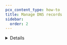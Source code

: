 ```yaml
---
pcx_content_type: how-to
title: Manage DNS records
sidebar:
  order: 2
---
```



<Render file="dns-scan-intro" />

<Details header="When the quick scan is not automatically invoked">
<Render file="dns-scan-note" />
</ Details>

<Render file="dns-scan-procedure" />

If you want more control over which DNS records are imported and how, [import a zone file](/dns/manage-dns-records/how-to/import-and-export/#import-records).

:::note

If your domain is added to Cloudflare by a hosting partner, manage your DNS records via the hosting partner.

:::

## Create DNS records

<Tabs syncKey="dashPlusAPI"> <TabItem label="Dashboard">

To create a DNS record in the dashboard:

1. Log in to the [Cloudflare dashboard](https://dash.cloudflare.com/login) and select an account and domain.
2. Go to **DNS** > **Records**.
3. Select **Add record**.
4. Choose a record [**Type**](/dns/manage-dns-records/reference/dns-record-types/).
5. Complete the required fields, which vary per record. Particularly important fields (for some records) include:
   - **Proxy status**: For `A`, `AAAA`, and `CNAME` records, decide whether hostname traffic is <GlossaryTooltip term="proxy status" link="/dns/manage-dns-records/reference/proxied-dns-records/">proxied through Cloudflare</GlossaryTooltip>.
   - **TTL**: Short for [_Time to Live_](/dns/manage-dns-records/reference/ttl/), this field controls how long each record is valid and — as a result — how long it takes for record updates to reach your end users.
   - **Comment** and **Tag**: [Record attributes](/dns/manage-dns-records/reference/record-attributes/) meant for your reference.
6. Select **Save**.

</TabItem>

<TabItem label="API">

To create records with the API, use a [POST request](/api/operations/dns-records-for-a-zone-create-dns-record). For field definitions, select a record type under the request body specification.

For specific API examples, refer to [DNS record types](/dns/manage-dns-records/reference/dns-record-types/).

</TabItem> </Tabs>

---

## Edit DNS records

<Tabs syncKey="dashPlusAPI"> <TabItem label="Dashboard">

To edit DNS records in the dashboard:

1. Log in to the [Cloudflare dashboard](https://dash.cloudflare.com/login) and select an account and domain.
2. Go to **DNS** > **Records**.
3. On a specific record, select **Edit**.
4. Make any necessary changes.
5. Select **Save**.

</TabItem>

<TabItem label="API">

To update part of a record with the API, use a [PATCH request](/api/operations/dns-records-for-a-zone-patch-dns-record). If you want to overwrite the entire existing record, use a [PUT request](/api/operations/dns-records-for-a-zone-update-dns-record).

</TabItem> </Tabs>

---

## Delete DNS records

<Tabs syncKey="dashPlusAPI"> <TabItem label="Dashboard">

To delete DNS records in the dashboard:

1. Log in to the [Cloudflare dashboard](https://dash.cloudflare.com/login) and select an account and domain.
2. Go to **DNS** > **Records**.
3. On a specific record, select **Edit**.
4. Select **Delete**.
5. Select **Delete** again to confirm.

</TabItem>

<TabItem label="API">

To delete records with the API, use a [DELETE request](/api/operations/dns-records-for-a-zone-delete-dns-record).

</TabItem> </Tabs>

---

## Batch record changes

For guidance on how to apply several changes to your zone records in just one action, refer to [Batch record changes](/dns/manage-dns-records/how-to/batch-record-changes/).